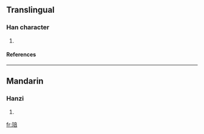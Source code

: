 ==Translingual==
===Han character===
{{Han char|rn=96|rad=玉|as=08|sn=12|four=1016<sub>1</sub>|canj=一土卜廿口 (MGYTR)}}
# {{defn|Han|sort=玉08}}
====References====
{{Han ref|kx=0734.200|dkj=21059|hdz=21123.070|uh=7423|ud=29731|bh=DAA6|bd=55974}}

----
==Mandarin==
===Hanzi===
{{cmn-hanzi|pin=[[hūi]] (hui1), [[pěi]] (pei3)|wg=hui<sup>1</sup>, p'ei<sup>3</sup>}}
# {{defn|Mandarin}}

[[fr:琣]]